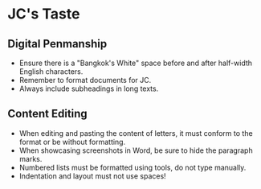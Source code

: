 # JC's Taste

## Digital Penmanship

- Ensure there is a "Bangkok's White" space before and after half-width English characters.
- Remember to format documents for JC.
- Always include subheadings in long texts.

## Content Editing

- When editing and pasting the content of letters, it must conform to the format or be without formatting.
- When showcasing screenshots in Word, be sure to hide the paragraph marks.
- Numbered lists must be formatted using tools, do not type manually.
- Indentation and layout must not use spaces!
